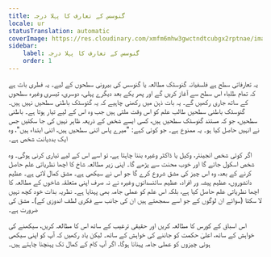 ```yaml
---
title: گنوسس کے تعارف کا پہلا درجہ
locale: ur
statusTranslation: automatic
coverImage: https://res.cloudinary.com/xmfm6mhw3gwctndtcubgx2rptnae/image/upload/v1741354450/small_cover_introduccion_a_la_gnosis_57a3fc8d72.webp
sidebar:
    label: گنوسس کے تعارف کا پہلا درجہ
    order: 1
---
```

یہ تعارفاتی سطح ہے فلسفیانہ گنوسٹک مطالعہ یا گنوسس کی بیرونی سطحوں کے لیے۔ یہ فطری بات ہے کہ تمام طلباء اس سطح سے آغاز کریں گے اور پھر یکے بعد دیگرے پہلی، دوسری، تیسری وغیرہ سطحوں کے ساتھ جاری رکھیں گے۔ یہ بات ذہن میں رکھنی چاہیے کہ یہ گنوسٹک باطنی سطحیں نہیں ہیں۔ گنوسٹک باطنی سطحیں طالب علم کو اس وقت ملتی ہیں جب وہ اس کے لیے تیار ہوتا ہے۔ باطنی سطحیں، جو کہ مستند گنوسٹک سطحیں ہیں، کسی ایسے شخص کے ذریعہ ظاہر نہیں کی جا سکتیں جس نے انہیں حاصل کیا ہو۔ یہ ممنوع ہے۔ جو کوئی کہے: "میرے پاس اتنی سطحیں ہیں، اتنی ابتداء ہیں"، وہ ایک بددیانت شخص ہے۔

اگر کوئی شخص انجینئر، وکیل یا ڈاکٹر وغیرہ بننا چاہتا ہے، تو اسے اس کے لیے تیاری کرنی ہوگی۔ وہ شخص اسکول جائے گا اور خوب محنت سے پڑھے گا۔ اپنی زیر مطالعہ شاخ کا اچھا نظریاتی علم حاصل کرنے کے بعد، وہ اس چیز کی مشق شروع کرے گا جو اس نے سیکھی ہے۔ مشق کمال لاتی ہے۔ عظیم دانشوروں، عظیم پیشہ ور افراد، عظیم سائنسدانوں وغیرہ نے نہ صرف اپنی متعلقہ شاخوں کے مطالعہ کا اچھا نظریاتی علم حاصل کیا ہے، بلکہ اس علم کو عملی جامہ بھی پہنایا ہے۔ نظریہ بذات خود کچھ نہیں لا سکتا (سوائے ان لوگوں کے جو اسے سمجھتے ہیں ان کی جانب سے فکری لطف اندوزی کے)۔ مشق کی ضرورت ہے۔

اس اسباق کے کورس کا مطالعہ کریں اور حقیقی ترغیب کے ساتھ اس کا مطالعہ کریں، سیکھنے کی خواہش کے ساتھ، اعلیٰ حکمت کو جاننے کی خواہش کے ساتھ۔ لیکن یاد رکھیں کہ آپ کو اپنی سیکھی ہوئی چیزوں کو عملی جامہ پہنانا ہوگا، اگر آپ کام کے کمال تک پہنچنا چاہتے ہیں۔
